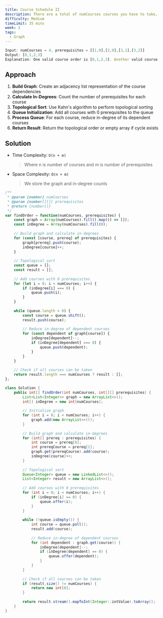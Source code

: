 ```yaml
---
title: Course Schedule II
description: There are a total of numCourses courses you have to take, labeled from 0 to numCourses - 1. You are given an array prerequisites where prerequisites[i] = [ai, bi] indicates that you must take course bi first if you want to take course ai.
difficulty: Medium
timeLimit: 35 mins
week: 2
tags:
  - Graph
---
```


```js title="Example"
Input: numCourses = 4, prerequisites = [[1,0],[2,0],[3,1],[3,2]]
Output: [0,1,2,3]
Explanation: One valid course order is [0,1,2,3]. Another valid course order is [0,2,1,3].
```

## Approach

1. **Build Graph**: Create an adjacency list representation of the course dependencies
2. **Calculate In-Degrees**: Count the number of prerequisites for each course
3. **Topological Sort**: Use Kahn's algorithm to perform topological sorting
4. **Queue Initialization**: Add all courses with 0 prerequisites to the queue
5. **Process Queue**: For each course, reduce in-degree of its dependent courses
6. **Return Result**: Return the topological order or empty array if cycle exists

## Solution

- Time Complexity: `O(n + m)`
  > Where n is number of courses and m is number of prerequisites
- Space Complexity: `O(n + m)`
  > We store the graph and in-degree counts

```js tab="JavaScript"
/**
 * @param {number} numCourses
 * @param {number[][]} prerequisites
 * @return {number[]}
 */
var findOrder = function(numCourses, prerequisites) {
    const graph = Array(numCourses).fill().map(() => []);
    const inDegree = Array(numCourses).fill(0);
    
    // Build graph and calculate in-degrees
    for (const [course, prereq] of prerequisites) {
        graph[prereq].push(course);
        inDegree[course]++;
    }
    
    // Topological sort
    const queue = [];
    const result = [];
    
    // Add courses with 0 prerequisites
    for (let i = 0; i < numCourses; i++) {
        if (inDegree[i] === 0) {
            queue.push(i);
        }
    }
    
    while (queue.length > 0) {
        const course = queue.shift();
        result.push(course);
        
        // Reduce in-degree of dependent courses
        for (const dependent of graph[course]) {
            inDegree[dependent]--;
            if (inDegree[dependent] === 0) {
                queue.push(dependent);
            }
        }
    }
    
    // Check if all courses can be taken
    return result.length === numCourses ? result : [];
};
```

```java tab="Java"
class Solution {
    public int[] findOrder(int numCourses, int[][] prerequisites) {
        List<List<Integer>> graph = new ArrayList<>();
        int[] inDegree = new int[numCourses];
        
        // Initialize graph
        for (int i = 0; i < numCourses; i++) {
            graph.add(new ArrayList<>());
        }
        
        // Build graph and calculate in-degrees
        for (int[] prereq : prerequisites) {
            int course = prereq[0];
            int prereqCourse = prereq[1];
            graph.get(prereqCourse).add(course);
            inDegree[course]++;
        }
        
        // Topological sort
        Queue<Integer> queue = new LinkedList<>();
        List<Integer> result = new ArrayList<>();
        
        // Add courses with 0 prerequisites
        for (int i = 0; i < numCourses; i++) {
            if (inDegree[i] == 0) {
                queue.offer(i);
            }
        }
        
        while (!queue.isEmpty()) {
            int course = queue.poll();
            result.add(course);
            
            // Reduce in-degree of dependent courses
            for (int dependent : graph.get(course)) {
                inDegree[dependent]--;
                if (inDegree[dependent] == 0) {
                    queue.offer(dependent);
                }
            }
        }
        
        // Check if all courses can be taken
        if (result.size() != numCourses) {
            return new int[0];
        }
        
        return result.stream().mapToInt(Integer::intValue).toArray();
    }
}
```
